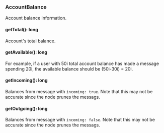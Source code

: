 ### AccountBalance
Account balance information.

#### getTotal(): long

Account's total balance.

#### getAvailable(): long

For example, if a user with 50i total account balance has made a message spending 20i,
 the available balance should be (50i-30i) = 20i.

#### getIncoming(): long

Balances from message with `incoming: true`.
 Note that this may not be accurate since the node prunes the messags.

#### getOutgoing(): long

Balances from message with `incoming: false`.
 Note that this may not be accurate since the node prunes the messags.
